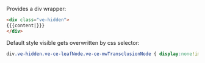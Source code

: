 <noinclude>Provides a div wrapper:

<syntaxhighlight lang="html">
<div class="ve-hidden">
{{{content|}}}
</div>
</syntaxhighlight>

Default style visible gets overwritten by css selector:

<syntaxhighlight lang="css">
div.ve-hidden.ve-ce-leafNode.ve-ce-mwTransclusionNode { display:none!important; }
</syntaxhighlight>

</noinclude>
<includeonly><div class="ve-hidden">{{{content|}}}</div></includeonly>